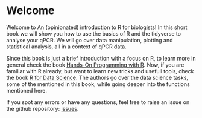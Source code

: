 # Welcome {.unnumbered}

Welcome to An (opinionated) introduction to R for biologists! In this 
short book we will show you how to use the basics of R and the 
tidyverse to analyse your qPCR. We will go over data manipulation,
plotting and statistical analysis, all in a context of qPCR data.

Since this book is just a brief introduction with a focus on R, to
learn more in general check the book 
[Hands-On Programming with R](https://jjallaire.github.io/hopr/).
Now, if you are familiar with R already, but want to learn 
new tricks and usefull tools, check the book
[R for Data Science](https://r4ds.had.co.nz/). The authors
go over the data science tasks, some of the mentioned in this
book, while going deeper into the functions mentioned here.

If you spot any errors or have any questions, feel free to
raise an issue on the github repository:
[issues](https://github.com/chronchi/airb/issues/new).
